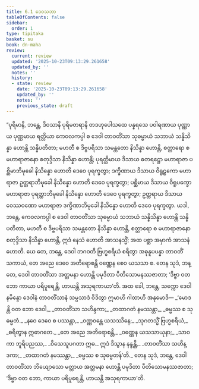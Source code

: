 ```yaml
---
title: 6.1 ဒေဝသဘာ
tableOfContents: false
sidebar:
  order: 1
type: tipitaka
basket: su
book: dn-maha
review:
  current: review
  updated: '2025-10-23T09:13:29.261658'
  updated_by: ''
  notes: ''
  history:
  - state: review
    date: '2025-10-23T09:13:29.261658'
    updated_by: ''
    notes: ''
    previous_state: draft
---
```



<ReviewStatus review={frontmatter.review} showDetails={true} />

<HypothesisAnnotation frontmatter={frontmatter} />

<DynamicBreadcrumb />

<Division number="294" book="dn-maha" e="ch" v="7" p="178">

<Paragraph number="645" book="dn-maha">
“ပုရိမာနိ, ဘန္တေ, ဒိဝသာနိ ပုရိမတရာနိ တဒဟုပေါသထေ ပန္နရသေ ပဝါရဏာယ ပုဏ္ဏာယ ပုဏ္ဏမာယ ရတ္တိယာ ကေဝလကပ္ပါ စ ဒေဝါ တာဝတိံသာ သုဓမ္မာယံ သဘာယံ သန္နိသိန္နာ ဟောန္တိ သန္နိပတိတာ; မဟတီ စ ဒိဗ္ဗပရိသာ သမန္တတော နိသိန္နာ ဟောန္တိ, စတ္တာရော စ မဟာရာဇာနော စတုဒ္ဒိသာ နိသိန္နာ ဟောန္တိ; ပုရတ္ထိမာယ ဒိသာယ ဓတရဋ္ဌော မဟာရာဇာ ပစ္ဆိမာဘိမုခေါ နိသိန္နော ဟောတိ ဒေဝေ ပုရက္ခတွာ; ဒက္ခိဏာယ ဒိသာယ ဝိရူဠှကော မဟာရာဇာ ဥတ္တရာဘိမုခေါ နိသိန္နော ဟောတိ ဒေဝေ ပုရက္ခတွာ; ပစ္ဆိမာယ ဒိသာယ ဝိရူပက္ခော မဟာရာဇာ ပုရတ္ထာဘိမုခေါ နိသိန္နော ဟောတိ ဒေဝေ ပုရက္ခတွာ; ဥတ္တရာယ ဒိသာယ ဝေဿဝဏော မဟာရာဇာ ဒက္ခိဏာဘိမုခေါ နိသိန္နော ဟောတိ ဒေဝေ ပုရက္ခတွာ. ယဒါ, ဘန္တေ, ကေဝလကပ္ပါ စ ဒေဝါ တာဝတိံသာ သုဓမ္မာယံ သဘာယံ သန္နိသိန္နာ ဟောန္တိ သန္နိပတိတာ, မဟတီ စ ဒိဗ္ဗပရိသာ သမန္တတော နိသိန္နာ ဟောန္တိ, စတ္တာရော စ မဟာရာဇာနော စတုဒ္ဒိသာ နိသိန္နာ ဟောန္တိ, ဣဒံ နေသံ ဟောတိ အာသနသ္မိံ; အထ ပစ္ဆာ အမှာကံ အာသနံ ဟောတိ.
</Paragraph>

<Paragraph number="646" book="dn-maha">
ယေ တေ, ဘန္တေ, ဒေဝါ ဘဂဝတိ ဗြဟ္မစရိယံ စရိတွာ အဓုနူပပန္နာ တာဝတိံသကာယံ, တေ အညေ ဒေဝေ အတိရောစန္တိ ဝဏ္ဏေန စေဝ ယသသာ စ. တေန သုဒံ, ဘန္တေ, ဒေဝါ တာဝတိံသာ အတ္တမနာ ဟောန္တိ ပမုဒိတာ ပီတိသောမနဿဇာတာ; ‘ဒိဗ္ဗာ ဝတ ဘော ကာယာ ပရိပူရေန္တိ, ဟာယန္တိ အသုရကာယာ’တိ.
</Paragraph>

</Division>
<Division number="295" book="dn-maha" e="ch" v="7" p="179">

<Paragraph number="647" book="dn-maha">
အထ ခေါ, ဘန္တေ, သက္ကော ဒေဝါနမိန္ဒော ဒေဝါနံ တာဝတိံသာနံ သမ္ပသာဒံ ဝိဒိတွာ ဣမာဟိ ဂါထာဟိ အနုမောဒိ—
</Paragraph>

<Paragraph number="648" type="verses" book="dn-maha">
_‘မောဒန္တိ ဝတ ဘော ဒေဝါ,_  
_တာဝတိံသာ သဟိန္ဒကာ;_  
_တထာဂတံ နမဿန္တာ,_  
_ဓမ္မဿ စ သုဓမ္မတံ._  

</Paragraph>

<Paragraph number="649" type="verses" book="dn-maha">
_နဝေ ဒေဝေ စ ပဿန္တာ,_  
_ဝဏ္ဏဝန္တေ ယသဿိနေ;_  
_သုဂတသ္မိံ ဗြဟ္မစရိယံ,_  
_စရိတွာန ဣဓာဂတေ._  

</Paragraph>

<Paragraph number="650" type="verses" book="dn-maha">
_တေ အညေ အတိရောစန္တိ,_  
_ဝဏ္ဏေန ယသသာယုနာ;_  
_သာဝကာ ဘူရိပညဿ,_  
_ဝိသေသူပဂတာ ဣဓ._  

</Paragraph>

<Paragraph number="651" type="verses" book="dn-maha">
ဣဒံ ဒိသွာန နန္ဒန္တိ,_  
_တာဝတိံသာ သဟိန္ဒကာ;_  
_တထာဂတံ နမဿန္တာ,_  
_ဓမ္မဿ စ သုဓမ္မတန်’တိ._  

</Paragraph>

<Paragraph number="652" book="dn-maha">
တေန သုဒံ, ဘန္တေ, ဒေဝါ တာဝတိံသာ ဘိယျောသော မတ္တာယ အတ္တမနာ ဟောန္တိ ပမုဒိတာ ပီတိသောမနဿဇာတာ; ‘ဒိဗ္ဗာ ဝတ ဘော, ကာယာ ပရိပူရေန္တိ, ဟာယန္တိ အသုရကာယာ’တိ.
</Paragraph>
</Division>